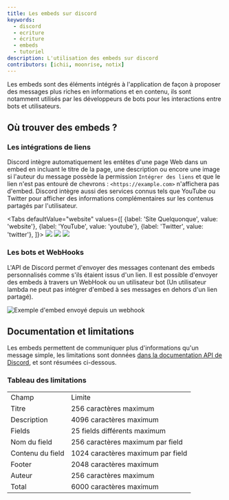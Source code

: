 ```yaml
---
title: Les embeds sur discord
keywords:
  - discord
  - ecriture
  - écriture
  - embeds
  - tutoriel
description: L'utilisation des embeds sur discord
contributors: [ichii, moonrise, notix]
---
```


Les embeds sont des éléments intégrés à l'application de façon à proposer des messages plus riches en informations et en contenu, ils sont notamment utilisés par les développeurs de bots pour les interactions entre bots et utilisateurs.

## Où trouver des embeds ?
### Les intégrations de liens
Discord intègre automatiquement les entêtes d'une page Web dans un embed en incluant le titre de la page, une description ou encore une image si l'auteur du message possède la permission `Intégrer des liens` et que le lien n'est pas entouré de chevrons : `<https://example.com>` n'affichera pas d'embed. Discord intègre aussi des services connus tels que YouTube ou Twitter pour afficher des informations complémentaires sur les contenus partagés par l'utilisateur.

<Tabs
  defaultValue="website"
  values={[
    {label: 'Site Quelquonque', value: 'website'},
    {label: 'YouTube', value: 'youtube'},
    {label: 'Twitter', value: 'twitter'},
  ]}>
  <TabItem value="website"><img src="https://i.dfr.gg/zUJ.png"/></TabItem>
  <TabItem value="youtube"><img src="https://i.dfr.gg/wNR.png"/></TabItem>
  <TabItem value="twitter"><img src="https://i.dfr.gg/FOl.png"/></TabItem>
</Tabs>

### Les bots et WebHooks
L'API de Discord permet d'envoyer des messages contenant des embeds personnalisés comme s'ils étaient issus d'un lien. Il est possible d'envoyer des embeds à travers un WebHook ou un utilisateur bot (Un utilisateur lambda ne peut pas intégrer d'embed à ses messages en dehors d'un lien partagé).

![Exemple d'embed envoyé depuis un webhook](https://i.dfr.gg/dh4.png)

## Documentation et limitations
Les embeds permettent de communiquer plus d'informations qu'un message simple, les limitations sont données [dans la documentation API de Discord](https://discord.com/developers/docs/resources/channel#embed-limits), et sont résumées ci-dessous.

### Tableau des limitations
<table>
  <tr><td>Champ</td><td>Limite</td></tr>
  <tr><td>Titre</td><td>256 caractères maximum</td></tr>
  <tr><td>Description</td><td>4096 caractères maximum</td></tr>
  <tr><td>Fields</td><td>25 fields différents maximum</td></tr>
  <tr><td>Nom du field</td><td>256 caractères maximum par field</td></tr>
  <tr><td>Contenu du field</td><td>1024 caractères maximum par field</td></tr>
  <tr><td>Footer</td><td>2048 caractères maximum</td></tr>
  <tr><td>Auteur</td><td>256 caractères maximum</td></tr>
  <tr><td>Total</td><td>6000 caractères maximum</td></tr>
</table>
